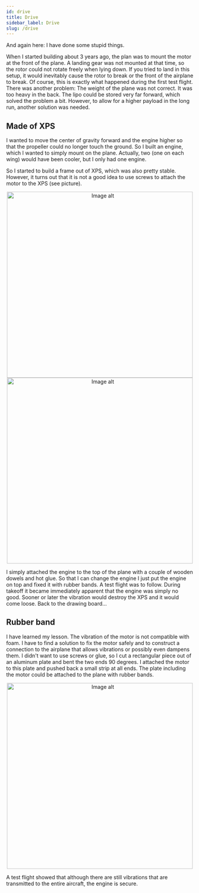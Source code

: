 ```yaml
---
id: drive
title: Drive
sidebar_label: Drive
slug: /drive
---
```

And again here: I have done some stupid things. 
 
When I started building about 3 years ago, the plan was to mount the motor at the front of the plane. A landing gear was not mounted at that time, so the rotor could not rotate freely when lying down. If you tried to land in this setup, it would inevitably cause the rotor to break or the front of the airplane to break. Of course, this is exactly what happened during the first test flight. 
There was another problem: The weight of the plane was not correct. It was too heavy in the back. The lipo could be stored very far forward, which solved the problem a bit. However, to allow for a higher payload in the long run, another solution was needed. 

## Made of XPS
I wanted to move the center of gravity forward and the engine higher so that the propeller could no longer touch the ground. 
So I built an engine, which I wanted to simply mount on the plane. Actually, two (one on each wing) would have been cooler, but I only had one engine.

So I started to build a frame out of XPS, which was also pretty stable. However, it turns out that it is not a good idea to use screws to attach the motor to the XPS (see picture).





<div align="center">
<img src={drive_wrong} alt="Image alt"  height="500px"/>
<img src={drive_wrong_mounted} alt="Image alt"  height="500px"/>
</div>

I simply attached the engine to the top of the plane with a couple of wooden dowels and hot glue. So that I can change the engine I just put the engine on top and fixed it with rubber bands. A test flight was to follow. During takeoff it became immediately apparent that the engine was simply no good. Sooner or later the vibration would destroy the XPS and it would come loose. 
Back to the drawing board...

## Rubber band
I have learned my lesson. The vibration of the motor is not compatible with foam. I have to find a solution to fix the motor safely and to construct a connection to the airplane that allows vibrations or possibly even dampens them. I didn't want to use screws or glue, so I cut a rectangular piece out of an aluminum plate and bent the two ends 90 degrees. I attached the motor to this plate and pushed back a small strip at all ends. The plate including the motor could be attached to the plane with rubber bands.



<div align="center">
<img src={drive_correct_cropped} alt="Image alt"  height="500px"/>
</div>



A test flight showed that although there are still vibrations that are transmitted to the entire aircraft, the engine is secure.
